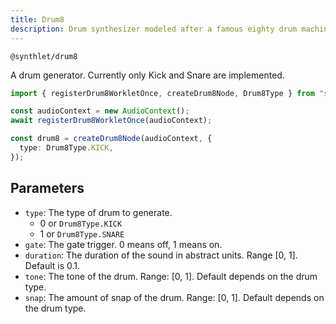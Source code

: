 ```yaml
---
title: Drum8
description: Drum synthesizer modeled after a famous eighty drum machine
---
```


`@synthlet/drum8`

A drum generator. Currently only Kick and Snare are implemented.

```ts
import { registerDrum8WorkletOnce, createDrum8Node, Drum8Type } from "synthlet";

const audioContext = new AudioContext();
await registerDrum8WorkletOnce(audioContext);

const drum8 = createDrum8Node(audioContext, {
  type: Drum8Type.KICK,
});
```

## Parameters

- `type`: The type of drum to generate.
  - 0 or `Drum8Type.KICK`
  - 1 or `Drum8Type.SNARE`
- `gate`: The gate trigger. 0 means off, 1 means on.
- `duration`: The duration of the sound in abstract units. Range [0, 1]. Default is 0.1.
- `tone`: The tone of the drum. Range: [0, 1]. Default depends on the drum type.
- `snap`: The amount of snap of the drum. Range: [0, 1]. Default depends on the drum type.
